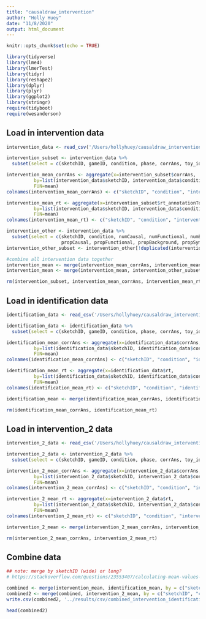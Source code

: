```yaml
---
title: "causaldraw_intervention"
author: "Holly Huey"
date: "11/8/2020"
output: html_document
---
```


```r
knitr::opts_chunk$set(echo = TRUE)
```

```r
library(tidyverse)
library(lme4)
library(lmerTest)
library(tidyr)
library(reshape2)
library(dplyr)
library(plyr)
library(ggplot2)
library(stringr)
require(tidyboot)
require(wesanderson)
```

## Load in intervention data
```r
intervention_data <- read_csv('/Users/hollyhuey/causaldraw_intervention/intervention/results/csv/causaldraw_intervention_processed_data_2AFC.csv')  

intervention_subset <- intervention_data %>% 
  subset(select = c(sketchID, gameID, condition, phase, corrAns, toy_id, rt_annotationToKeyResponse))

intervention_mean_corrAns <- aggregate(x=intervention_subset$corrAns,
          by=list(intervention_data$sketchID, intervention_data$condition),
          FUN=mean)
colnames(intervention_mean_corrAns) <- c("sketchID", "condition", "intervention_corrAns")

intervention_mean_rt <- aggregate(x=intervention_subset$rt_annotationToKeyResponse,
          by=list(intervention_data$sketchID, intervention_data$condition),
          FUN=mean)
colnames(intervention_mean_rt) <- c("sketchID", "condition", "intervention_rt")

intervention_other <- intervention_data %>% 
  subset(select = c(sketchID, condition, numCausal, numFunctional, numBackground, numSymbol, 
                    propCausal, propFunctional, propBackground, propSymbol))
intervention_other_subset <- intervention_other[!duplicated(intervention_other), ]

#combine all intervention data together
intervention_mean <- merge(intervention_mean_corrAns, intervention_mean_rt, by = c("sketchID", "condition"))
intervention_mean <- merge(intervention_mean, intervention_other_subset, by = c("sketchID", "condition"))

rm(intervention_subset, intervention_mean_corrAns, intervention_mean_rt, intervention_other, intervention_other_subset)
```

## Load in identification data
```r
identification_data <- read_csv('/Users/hollyhuey/causaldraw_intervention/identification/results/csv/causaldraw_identification_processed_data.csv')

identification_data <- identification_data %>% 
  subset(select = c(sketchID, gameID, condition, phase, corrAns, toy_id, rt))

identification_mean_corrAns <- aggregate(x=identification_data$corrAns,
          by=list(identification_data$sketchID, identification_data$condition),
          FUN=mean)
colnames(identification_mean_corrAns) <- c("sketchID", "condition", "identification_corrAns")

identification_mean_rt <- aggregate(x=identification_data$rt,
          by=list(identification_data$sketchID, identification_data$condition),
          FUN=mean)
colnames(identification_mean_rt) <- c("sketchID", "condition", "identification_rt")

identification_mean <- merge(identification_mean_corrAns, identification_mean_rt, by = c("sketchID", "condition"))

rm(identification_mean_corrAns, identification_mean_rt)
```

## Load in intervention_2 data
```r
intervention_2_data <- read_csv('/Users/hollyhuey/causaldraw_intervention/intervention_2/results/csv/causaldraw_intervention_2_processed_data.csv')

intervention_2_data <- intervention_2_data %>% 
  subset(select = c(sketchID, gameID, condition, phase, corrAns, toy_id, rt))

intervention_2_mean_corrAns <- aggregate(x=intervention_2_data$corrAns,
          by=list(intervention_2_data$sketchID, intervention_2_data$condition),
          FUN=mean)
colnames(intervention_2_mean_corrAns) <- c("sketchID", "condition", "intervention_2_corrAns")

intervention_2_mean_rt <- aggregate(x=intervention_2_data$rt,
          by=list(intervention_2_data$sketchID, intervention_2_data$condition),
          FUN=mean)
colnames(intervention_2_mean_rt) <- c("sketchID", "condition", "intervention_2_rt")

intervention_2_mean <- merge(intervention_2_mean_corrAns, intervention_2_mean_rt, by = c("sketchID", "condition"))

rm(intervention_2_mean_corrAns, intervention_2_mean_rt)
```

## Combine data
```r

## note: merge by sketchID (wide) or long? 
# https://stackoverflow.com/questions/23553407/calculating-mean-values-based-on-two-different-groupings-in-a-data-frame

combined <- merge(intervention_mean, identification_mean, by = c("sketchID", "condition"))
combined2 <- merge(combined, intervention_2_mean, by = c("sketchID", "condition"))
write.csv(combined2, '../results/csv/combined_intervention_identification_intervention_2_2AFC_data.csv')

head(combined2)
```





